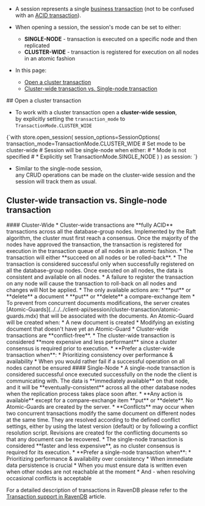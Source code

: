 
<Admonition type="note" title="">

* A session represents a single [business transaction](https://martinfowler.com/eaaCatalog/unitOfWork.html) 
  (not to be confused with an [ACID transaction](../../../client-api/faq/transaction-support.mdx)).  
 
* When opening a session, the session's mode can be set to either:  
    * **SINGLE-NODE** - transaction is executed on a specific node and then replicated
    * **CLUSTER-WIDE** - transaction is registered for execution on all nodes in an atomic fashion

* In this page:  
    * [Open a cluster transaction](../../../client-api/session/cluster-transaction/overview.mdx#open-a-cluster-transaction)
    * [Cluster-wide transaction vs. Single-node transaction](../../../client-api/session/cluster-transaction/overview.mdx#cluster-wide-transaction-vs-single-node-transaction)
     
</Admonition>
## Open a cluster transaction

* To work with a cluster transaction open a **cluster-wide session**,  
  by explicitly setting the `transaction_mode` to `TransactionMode.CLUSTER_WIDE`
<TabItem value="open_cluster_session_sync" label="open_cluster_session_sync">
<CodeBlock language="python">
{`with store.open_session(
    session_options=SessionOptions(
        transaction_mode=TransactionMode.CLUSTER_WIDE  # Set mode to be cluster-wide
        # Session will be single-node when either:
        #   * Mode is not specified
        #   * Explicitly set TransactionMode.SINGLE_NODE
    )
) as session:
`}
</CodeBlock>
</TabItem>

* Similar to the single-node session,  
  any CRUD operations can be made on the cluster-wide session and the session will track them as usual.



## Cluster-wide transaction vs. Single-node transaction

<Admonition type="note" title="">
#### Cluster-Wide
* Cluster-wide transactions are **fully ACID** transactions across all the database-group nodes.  
  Implemented by the Raft algorithm, the cluster must first reach a consensus.  
  Once the majority of the nodes have approved the transaction,  
  the transaction is registered for execution in the transaction queue of all nodes in an atomic fashion.  
* The transaction will either **succeed on all nodes or be rolled-back**.
    * The transaction is considered successful only when successfully registered on all the database-group nodes.
      Once executed on all nodes, the data is consistent and available on all nodes.  
    * A failure to register the transaction on any node will cause the transaction to roll-back on all nodes and changes will Not be applied.
* The only available actions are:
    * **put** or **delete** a document
    * **put** or **delete** a compare-exchange item
* To prevent from concurrent documents modifications,  
  the server creates [Atomic-Guards](../../../client-api/session/cluster-transaction/atomic-guards.mdx) that will be associated with the documents.  
  An Atomic-Guard will be created when:
    * A new document is created
    * Modifying an existing document that doesn't have yet an Atomic-Guard
* Cluster-wide transactions are **conflict-free**.
* The cluster-wide transaction is considered **more expensive and less performant**  
  since a cluster consensus is required prior to execution.  
* **Prefer a cluster-wide transaction when**:
    * Prioritizing consistency over performance & availability
    * When you would rather fail if a successful operation on all nodes cannot be ensured

</Admonition>

<Admonition type="note" title="">
#### Single-Node
* A single-node transaction is considered successful once executed successfully on the node the client is communicating with.
  The data is **immediately available** on that node, and it will be **eventually-consistent** across all the other database nodes when the replication process takes place soon after.
* **Any action is available** except for a compare-exchange item **put** or **delete**.  
  No Atomic-Guards are created by the server.
* **Conflicts** may occur when two concurrent transactions modify the same document on different nodes at the same time.
  They are resolved according to the defined conflict settings, either by using the latest version (default) or by following a conflict resolution script.  
  Revisions are created for the conflicting documents so that any document can be recovered.
* The single-node transaction is considered **faster and less expensive**,  
  as no cluster consensus is required for its execution.
* **Prefer a single-node transaction when**:  
    * Prioritizing performance & availability over consistency
    * When immediate data persistence is crucial
    * When you must ensure data is written even when other nodes are not reachable at the moment
    * And - when resolving occasional conflicts is acceptable

</Admonition>

<Admonition type="info" title="Transactions in RavenDB" id="transactions-in-ravendb" href="#transactions-in-ravendb">

For a detailed description of transactions in RavenDB please refer to the [Transaction support in RavenDB](../../../client-api/faq/transaction-support.mdx) article.

</Admonition>




